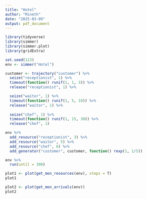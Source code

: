 ```yaml
---
title: "Hotel"
author: "Mineth"
date: "2025-03-09"
output: pdf_document
---
```


```r
library(tidyverse)
library(simmer)
library(simmer.plot)
library(gridExtra)
```

```r
set.seed(123)
env <- simmer("Hotel")

customer <- trajectory("customer") %>%
  seize("receptionist", 1) %>%
  timeout(function() runif(1, 1, 3)) %>%
  release("receptionist", 1) %>%

  seize("waitor", 1) %>%
  timeout(function() runif(1, 5, 10)) %>%
  release("waitor", 1) %>%
  
  seize("chef", 1) %>%
  timeout(function() runif(1, 15, 30)) %>%
  release("chef", 1)

env %>%
  add_resource("receptionist", 3) %>%
  add_resource("waitor", 5) %>%
  add_resource("chef", 6) %>%
  add_generator("customer", customer, function() rexp(1, 1/5))

env %>%
  run(until = 300)

```

```r
plot1 <- plot(get_mon_resources(env), steps = T)
plot1
```
```r
plot2 <- plot(get_mon_arrivals(env))
plot2
```

